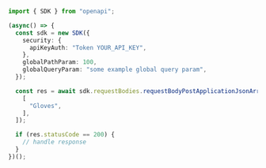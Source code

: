 ```typescript showLineNumbers copy filename="Request Body Post Application Json Array Of Array Of Primitive usage example"
import { SDK } from "openapi";

(async() => {
  const sdk = new SDK({
    security: {
      apiKeyAuth: "Token YOUR_API_KEY",
    },
    globalPathParam: 100,
    globalQueryParam: "some example global query param",
  });

  const res = await sdk.requestBodies.requestBodyPostApplicationJsonArrayOfArrayOfPrimitive([
    [
      "Gloves",
    ],
  ]);

  if (res.statusCode == 200) {
    // handle response
  }
})();
```
